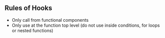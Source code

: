 ## Rules of Hooks

* Only call from functional components
* Only use at the function top level (do not use inside conditions, for loops or nested functions)
